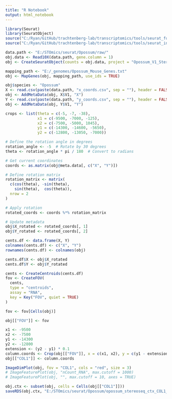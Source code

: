 ```yaml
---
title: "R Notebook"
output: html_notebook
---
```



```r

library(Seurat)
library(SeuratObject)
source("C:/Ryan/GitHub/trachtenberg-lab/transcriptomics/tools/seurat_functions.R")
source("C:/Ryan/GitHub/trachtenberg-lab/transcriptomics/tools/seurat_integration_functions.R")

data.path <- "E:/STOmics/seurat/Opossum/raw/"
obj.data <- Read10X(data.path, gene.column = 1)
obj <- CreateSeuratObject(counts = obj.data, project = "Opossum_V1_Stereo-seq")

mapping_path <- "E:/_genomes/Opossum_Mouse_Genes.txt"
obj <- MapGenes(obj, mapping_path, use_ids = TRUE)

obj$species <- "Opossum"
X <- read.csv(paste(data.path, "x_coords.csv", sep = ""), header = FALSE) * -1
obj <- AddMetaData(obj, X$V1, "X")
Y <- read.csv(paste(data.path, "y_coords.csv", sep = ""), header = FALSE) * -1
obj <- AddMetaData(obj, Y$V1, "Y")

crops <- list(theta = c(-5, -7, -38), 
              x1 = c(-9500, -7000, -125), 
              x2 = c(-7500, -5000, 1045), 
              y1 = c(-14300, -14600, -5650), 
              y2 = c(-12800, -13050, -7000))

# Define the rotation angle in degrees
rotation_angle <- -5  # Rotate by 30 degrees
theta <- rotation_angle * pi / 180  # Convert to radians

# Get current coordinates
coords <- as.matrix(obj@meta.data[, c("X", "Y")])

# Define rotation matrix
rotation_matrix <- matrix(
  c(cos(theta), -sin(theta),
    sin(theta),  cos(theta)),
  nrow = 2
)

# Apply rotation
rotated_coords <- coords %*% rotation_matrix

# Update metadata
obj$X_rotated <- rotated_coords[, 1]
obj$Y_rotated <- rotated_coords[, 2]

cents.df <- data.frame(X, Y)
colnames(cents.df) <- c("X", "Y")
rownames(cents.df) <- colnames(obj)

cents.df$X <- obj$X_rotated
cents.df$Y <- obj$Y_rotated

cents <- CreateCentroids(cents.df)
fov <- CreateFOV(
  cents, 
  type = "centroids",
  assay = "RNA",
  key = Key("FOV", quiet = TRUE)
)

fov <- fov[Cells(obj)]

obj[["FOV"]] <- fov

x1 <- -9500
x2 <- -7500
y1 <- -14300
y2 <- -12800
extension <- (y2 - y1) * 0.1
column.coords <- Crop(obj[["FOV"]], x = c(x1, x2), y = c(y1 - extension, y2), coords = "plot")
obj[["COL1"]] <- column.coords

```


```r

ImageDimPlot(obj, fov = "COL1", cols = "red", size = 3)
# ImageFeaturePlot(obj, "nCount_RNA", max.cutoff = 1000)
# ImageFeaturePlot(obj, "", max.cutoff = 10, axes = TRUE)

```






```r

obj.ctx <- subset(obj, cells = Cells(obj[["COL1"]]))
saveRDS(obj.ctx, "E:/STOmics/seurat/Opossum/opossum_stereoseq_ctx_COL1_EXTEXT.rds")

```


